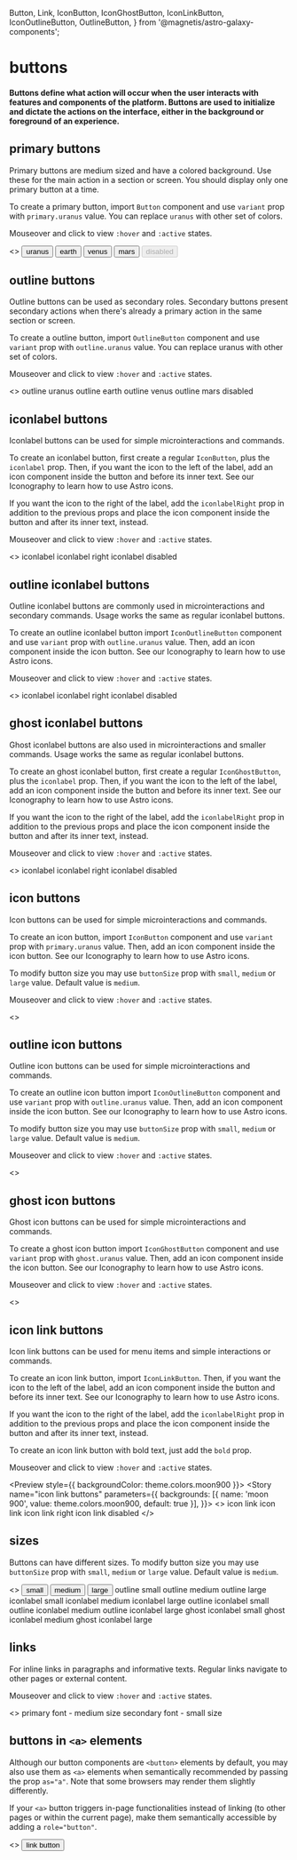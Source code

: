   Button,
  Link,
  IconButton,
  IconGhostButton,
  IconLinkButton,
  IconOutlineButton,
  OutlineButton,
} from '@magnetis/astro-galaxy-components';

<Meta title="buttons" />

# buttons

#### Buttons define what action will occur when the user interacts with features and components of the platform. Buttons are used to initialize and dictate the actions on the interface, either in the background or foreground of an experience.

## primary buttons

Primary buttons are medium sized and have a colored background. Use these for the main action in a section or screen. You should display only one primary button at a time.

To create a primary button, import `Button` component and use `variant` prop with `primary.uranus` value. You can replace `uranus` with other set of colors.

Mouseover and click to view `:hover` and `:active` states.

<Preview>
  <Story name="primary buttons">
    <>
      <Button variant="primary.uranus">uranus</Button>
      <Button variant="primary.earth">earth</Button>
      <Button variant="primary.venus">venus</Button>
      <Button variant="primary.mars">mars</Button>
      <Button disabled>disabled</Button>
    </>
  </Story>
</Preview>

## outline buttons

Outline buttons can be used as secondary roles. Secondary buttons present secondary actions when there's already a primary action in the same section or screen.

To create a outline button, import `OutlineButton` component and use `variant` prop with `outline.uranus` value. You can replace uranus with other set of colors.

Mouseover and click to view `:hover` and `:active` states.

<Preview>
  <Story name="outline buttons">
    <>
      <OutlineButton variant="outline.uranus">outline uranus</OutlineButton>
      <OutlineButton variant="outline.earth">outline earth</OutlineButton>
      <OutlineButton variant="outline.venus">outline venus</OutlineButton>
      <OutlineButton variant="outline.mars">outline mars</OutlineButton>
      <OutlineButton disabled>disabled</OutlineButton>
    </>
  </Story>
</Preview>

## iconlabel buttons

Iconlabel buttons can be used for simple microinteractions and commands.

To create an iconlabel button, first create a regular `IconButton`, plus the `iconlabel` prop. Then, if you want the icon to the left of the label, add an icon component inside the button and before its inner text. See our Iconography to learn how to use Astro icons.

If you want the icon to the right of the label, add the `iconlabelRight` prop in addition to the previous props and place the icon component inside the button and after its inner text, instead.

Mouseover and click to view `:hover` and `:active` states.

<Preview>
  <Story name="iconlabel buttons">
    <>
      <IconButton iconlabel>
        <IconCalendar />
        iconlabel
      </IconButton>
      <IconButton iconlabel iconlabelRight>
        iconlabel right
        <IconCalendar />
      </IconButton>
      <IconButton iconlabel disabled>
        <IconCalendar />
        iconlabel disabled
      </IconButton>
    </>
  </Story>
</Preview>

## outline iconlabel buttons

Outline iconlabel buttons are commonly used in microinteractions and secondary commands. Usage works the same as regular iconlabel buttons.

To create an outline iconlabel button import `IconOutlineButton` component and use `variant` prop with `outline.uranus` value. Then, add an icon component inside the icon button. See our Iconography to learn how to use Astro icons.

Mouseover and click to view `:hover` and `:active` states.

<Preview>
  <Story name="outline iconlabel buttons">
    <>
      <IconOutlineButton iconlabel>
        <IconCalendar />
        iconlabel
      </IconOutlineButton>
      <IconOutlineButton iconlabel iconlabelRight>
        iconlabel right
        <IconCalendar />
      </IconOutlineButton>
      <IconOutlineButton iconlabel disabled>
        <IconCalendar />
        iconlabel disabled
      </IconOutlineButton>
    </>
  </Story>
</Preview>

## ghost iconlabel buttons

Ghost iconlabel buttons are also used in microinteractions and smaller commands. Usage works the same as regular iconlabel buttons.

To create an ghost iconlabel button, first create a regular `IconGhostButton`, plus the `iconlabel` prop. Then, if you want the icon to the left of the label, add an icon component inside the button and before its inner text. See our Iconography to learn how to use Astro icons.

If you want the icon to the right of the label, add the `iconlabelRight` prop in addition to the previous props and place the icon component inside the button and after its inner text, instead.

Mouseover and click to view `:hover` and `:active` states.

<Preview>
  <Story name="ghost iconlabel buttons">
    <>
      <IconGhostButton iconlabel>
        <IconCalendar />
        iconlabel
      </IconGhostButton>
      <IconGhostButton iconlabel iconlabelRight>
        iconlabel right
        <IconCalendar />
      </IconGhostButton>
      <IconGhostButton iconlabel disabled>
        <IconCalendar />
        iconlabel disabled
      </IconGhostButton>
    </>
  </Story>
</Preview>

## icon buttons

Icon buttons can be used for simple microinteractions and commands.

To create an icon button, import `IconButton` component and use `variant` prop with `primary.uranus` value. Then, add an icon component inside the icon button. See our Iconography to learn how to use Astro icons.

To modify button size you may use `buttonSize` prop with `small`, `medium` or `large` value. Default value is `medium`.

Mouseover and click to view `:hover` and `:active` states.

<Preview>
  <Story name="icon buttons">
    <>
      <IconButton variant="primary.uranus">
        <IconCalendar />
      </IconButton>
      <IconButton variant="primary.earth">
        <IconCalendar />
      </IconButton>
      <IconButton variant="primary.venus">
        <IconCalendar />
      </IconButton>
      <IconButton variant="primary.mars">
        <IconCalendar />
      </IconButton>
      <IconButton disabled>
        <IconCalendar />
      </IconButton>
    </>
  </Story>
</Preview>

## outline icon buttons

Outline icon buttons can be used for simple microinteractions and commands.

To create an outline icon button import `IconOutlineButton` component and use `variant` prop with `outline.uranus` value. Then, add an icon component inside the icon button. See our Iconography to learn how to use Astro icons.

To modify button size you may use `buttonSize` prop with `small`, `medium` or `large` value. Default value is `medium`.

Mouseover and click to view `:hover` and `:active` states.

<Preview>
  <Story name="outline icon buttons">
    <>
      <IconOutlineButton variant="outline.uranus">
        <IconCalendar />
      </IconOutlineButton>
      <IconOutlineButton variant="outline.earth">
        <IconCalendar />
      </IconOutlineButton>
      <IconOutlineButton variant="outline.venus">
        <IconCalendar />
      </IconOutlineButton>
      <IconOutlineButton variant="outline.mars">
        <IconCalendar />
      </IconOutlineButton>
      <IconOutlineButton disabled>
        <IconCalendar />
      </IconOutlineButton>
    </>
  </Story>
</Preview>

## ghost icon buttons

Ghost icon buttons can be used for simple microinteractions and commands.

To create a ghost icon button import `IconGhostButton` component and use `variant` prop with `ghost.uranus` value. Then, add an icon component inside the icon button. See our Iconography to learn how to use Astro icons.

Mouseover and click to view `:hover` and `:active` states.

<Preview>
  <Story name="ghost icon buttons">
    <>
      <IconGhostButton variant="ghost.uranus">
        <IconCalendar />
      </IconGhostButton>
      <IconGhostButton variant="ghost.earth">
        <IconCalendar />
      </IconGhostButton>
      <IconGhostButton variant="ghost.venus">
        <IconCalendar />
      </IconGhostButton>
      <IconGhostButton variant="ghost.mars">
        <IconCalendar />
      </IconGhostButton>
      <IconGhostButton disabled>
        <IconCalendar />
      </IconGhostButton>
    </>
  </Story>
</Preview>

## icon link buttons

Icon link buttons can be used for menu items and simple interactions or commands.

To create an icon link button, import `IconLinkButton`. Then, if you want the icon to the left of the label, add an icon component inside the button and before its inner text. See our Iconography to learn how to use Astro icons.

If you want the icon to the right of the label, add the `iconlabelRight` prop in addition to the previous props and place the icon component inside the button and after its inner text, instead.

To create an icon link button with bold text, just add the `bold` prop.

Mouseover and click to view `:hover` and `:active` states.

<Preview style={{ backgroundColor: theme.colors.moon900 }}>
  <Story
    name="icon link buttons"
    parameters={{
      backgrounds: [{ name: 'moon 900', value: theme.colors.moon900, default: true }],
    }}>
    <>
      <IconLinkButton>
        <IconCalendar />
        icon link
      </IconLinkButton>
      <IconLinkButton bold>
        <IconCalendar />
        icon link
      </IconLinkButton>
      <IconLinkButton iconlabel iconlabelRight>
        icon link right
        <IconCalendar />
      </IconLinkButton>
      <IconLinkButton disabled>
        <IconCalendar />
        icon link disabled
      </IconLinkButton>
    </>
  </Story>
</Preview>

## sizes

Buttons can have different sizes. To modify button size you may use `buttonSize` prop with `small`, `medium` or `large` value. Default value is `medium`.

<Preview>
  <Story name="sizes">
    <>
      <Button buttonSize="small">small</Button>
      <Button>medium</Button>
      <Button buttonSize="large">large</Button>
      <PreviewDivider />
      <OutlineButton buttonSize="small">outline small</OutlineButton>
      <OutlineButton>outline medium</OutlineButton>
      <OutlineButton buttonSize="large">outline large</OutlineButton>
      <PreviewDivider />
      <IconButton buttonSize="small" iconlabel>
        <IconCalendar />
        iconlabel small
      </IconButton>
      <IconButton iconlabel>
        <IconCalendar />
        iconlabel medium
      </IconButton>
      <IconButton buttonSize="large" iconlabel>
        <IconCalendar />
        iconlabel large
      </IconButton>
      <PreviewDivider />
      <IconOutlineButton buttonSize="small" iconlabel>
        <IconCalendar />
        outline iconlabel small
      </IconOutlineButton>
      <IconOutlineButton iconlabel>
        <IconCalendar />
        outline iconlabel medium
      </IconOutlineButton>
      <IconOutlineButton buttonSize="large" iconlabel>
        <IconCalendar />
        outline iconlabel large
      </IconOutlineButton>
      <PreviewDivider />
      <IconGhostButton buttonSize="small" iconlabel>
        <IconCalendar />
        ghost iconlabel small
      </IconGhostButton>
      <IconGhostButton iconlabel>
        <IconCalendar />
        ghost iconlabel medium
      </IconGhostButton>
      <IconGhostButton buttonSize="large" iconlabel>
        <IconCalendar />
        ghost iconlabel large
      </IconGhostButton>
      <PreviewDivider />
      <IconButton buttonSize="small">
        <IconCalendar />
      </IconButton>
      <IconButton>
        <IconCalendar />
      </IconButton>
      <IconButton buttonSize="large">
        <IconCalendar />
      </IconButton>
      <PreviewDivider />
      <IconOutlineButton buttonSize="small">
        <IconCalendar />
      </IconOutlineButton>
      <IconOutlineButton>
        <IconCalendar />
      </IconOutlineButton>
      <IconOutlineButton buttonSize="large">
        <IconCalendar />
      </IconOutlineButton>
      <PreviewDivider />
      <IconGhostButton buttonSize="small">
        <IconCalendar />
      </IconGhostButton>
      <IconGhostButton>
        <IconCalendar />
      </IconGhostButton>
      <IconGhostButton buttonSize="large">
        <IconCalendar />
      </IconGhostButton>
    </>
  </Story>
</Preview>

## links

For inline links in paragraphs and informative texts. Regular links navigate to other pages or external content.

Mouseover and click to view `:hover` and `:active` states.

<Preview>
  <Story name="links">
    <>
      <Link id="link1">primary font - medium size</Link>
      <Link id="link2" font="secondary" fontSize="small">
        secondary font - small size
      </Link>
    </>
  </Story>
</Preview>

## buttons in `<a>` elements

Although our button components are `<button>` elements by default, you may also use them as `<a>` elements when semantically recommended by passing the prop `as="a"`. Note that some browsers may render them slightly differently.

If your `<a>` button triggers in-page functionalities instead of linking (to other pages or within the current page), make them semantically accessible by adding a `role="button"`.

<Preview>
  <Story name="buttons in <a> elements">
    <>
      <Button as="a" variant="primary.uranus">
        link button
      </Button>
    </>
  </Story>
</Preview>
